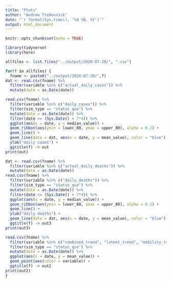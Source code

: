 ```yaml
---
title: "Plots"
author: "Andrew Tredennick"
date: "`r format(Sys.time(), '%d %B, %Y')`"
output: html_document
---
```


```r
knitr::opts_chunk$set(echo = TRUE)

library(tidyverse)
library(here)

allfiles <- list.files("../output/2020-07-20/", ".csv")

for(f in allfiles) {
  fname <- paste0("../output/2020-07-20/",f)
dat <- read.csv(fname) %>%
  filter(variable %in% c("actual_daily_cases")) %>%
  mutate(date = as.Date(date))

read.csv(fname) %>%
  filter(variable %in% c("daily_cases")) %>%
  filter(sim_type == "status_quo") %>%
  mutate(date = as.Date(date)) %>%
  filter(date <= (Sys.Date() + 7*4)) %>%
  ggplot(aes(x = date, y = median_value)) +
  geom_ribbon(aes(ymin = lower_80, ymax = upper_80), alpha = 0.2) +
  geom_line() +
  geom_line(data = dat, aes(x = date, y = mean_value), color = "blue") +
  ylab("daily cases") +
  ggtitle(f) -> out
print(out)

dat <- read.csv(fname) %>%
  filter(variable %in% c("actual_daily_deaths")) %>%
  mutate(date = as.Date(date))
read.csv(fname) %>%
  filter(variable %in% c("daily_deaths")) %>%
  filter(sim_type == "status_quo") %>%
  mutate(date = as.Date(date)) %>%
  filter(date <= (Sys.Date() + 7*4)) %>%
  ggplot(aes(x = date, y = median_value)) +
  geom_ribbon(aes(ymin = lower_80, ymax = upper_80), alpha = 0.2) +
  geom_line() +
  ylab("daily deaths") +
  geom_line(data = dat, aes(x = date, y = mean_value), color = "blue") +
  ggtitle(f) -> out3
print(out3)

read.csv(fname) %>%
  filter(variable %in% c("combined_trend", "latent_trend", "mobility_trend")) %>%
  filter(sim_type == "status_quo") %>%
  mutate(date = as.Date(date)) %>%
  ggplot(aes(x = date, y = mean_value)) +
  geom_point(aes(color = variable)) +
  ggtitle(f) -> out2
print(out2)
}


```

